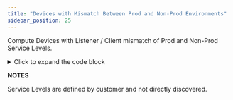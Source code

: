```yaml
---
title: "Devices with Mismatch Between Prod and Non-Prod Environments"
sidebar_position: 25
---
```


Compute Devices with Listener / Client mismatch of Prod and Non-Prod Service Levels.

<details>
    <summary>Click to expand the code block</summary>
    ```sql
    select distinct
         ds.device_fk
         ,ds.device_name
         ,ds.device_service_level
         ,ds.mismatched_listener_devices
         ,ds.mismatched_client_devices
    from view_dbb_security_v2 ds
    where ds.mismatched_listener_devices is not null
    or ds.mismatched_client_devices is not null
    order by 1
    ```
</details>

**NOTES**

Service Levels are defined by customer and not directly discovered.
